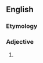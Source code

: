 ==English==

===Etymology===
{{prefix|en|non|fattening}}

===Adjective===
{{en-adj|-}}

# {{alt form|en|non-fattening}}